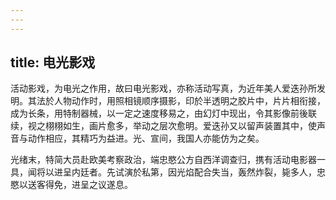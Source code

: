 ```yaml
---
---
---
```

title: 电光影戏
---



活动影戏，为电光之作用，故曰电光影戏，亦称活动写真，为近年美人爱迭孙所发明。其法於人物动作时，用照相镜顺序摄影，印於半透明之胶片中，片片相衔接，成为长条，用特制器械，以一定之速度移易之，由幻灯中现出，令其影像前後联续，视之栩栩如生，画片愈多，举动之层次愈明。爱迭孙又以留声装置其中，使声音与动作相应，其精巧为益进。光、宣间，我国人亦能仿为之矣。

光绪末，特简大员赴欧美考察政治，端忠愍公方自西洋调查归，携有活动电影器一具，闻将以进呈内廷者。先试演於私第，因光焰配合失当，轰然炸裂，毙多人，忠愍以送客得免，进呈之议遂息。